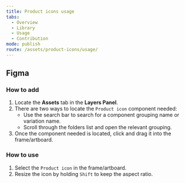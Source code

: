 ```yaml
---
title: Product icons usage
tabs:
  - Overview
  - Library
  - Usage
  - Contribution
mode: publish
route: /assets/product-icons/usage/
---
```


## Figma

### How to add

1. Locate the **Assets** tab in the **Layers Panel**.
2. There are two ways to locate the `Product icon` component needed:
   - Use the search bar to search for a component grouping name or variation name.
   - Scroll through the folders list and open the relevant grouping.
3. Once the component needed is located, click and drag it into the frame/artboard.

### How to use

1. Select the `Product icon` in the frame/artboard.
2. Resize the icon by holding `Shift` to keep the aspect ratio.
